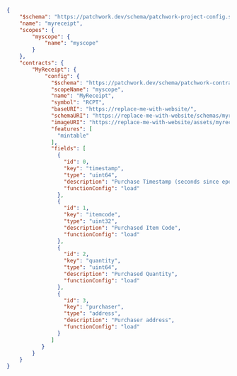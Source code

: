 
```json
{
    "$schema": "https://patchwork.dev/schema/patchwork-project-config.schema.json",
    "name": "myreceipt",
    "scopes": {
        "myscope": {
            "name": "myscope"
        }
    },
    "contracts": {
        "MyReceipt": {
            "config": {
              "$schema": "https://patchwork.dev/schema/patchwork-contract-config.schema.json",
              "scopeName": "myscope",
              "name": "MyReceipt",
              "symbol": "RCPT",
              "baseURI": "https://replace-me-with-website/",
              "schemaURI": "https://replace-me-with-website/schemas/myreceipt.json",
              "imageURI": "https://replace-me-with-website/assets/myreceipt/{tokenID}",
              "features": [
                "mintable"
              ],
              "fields": [
                {
                  "id": 0,
                  "key": "timestamp",
                  "type": "uint64",
                  "description": "Purchase Timestamp (seconds since epoch)",
                  "functionConfig": "load"
                },
                {
                  "id": 1,
                  "key": "itemcode",
                  "type": "uint32",
                  "description": "Purchased Item Code",
                  "functionConfig": "load"
                },
                {
                  "id": 2,
                  "key": "quantity",
                  "type": "uint64",
                  "description": "Purchased Quantity",
                  "functionConfig": "load"
                },
                {
                  "id": 3,
                  "key": "purchaser",
                  "type": "address",
                  "description": "Purchaser address",
                  "functionConfig": "load"
                }
              ]
           }
        }
    }
}
```
